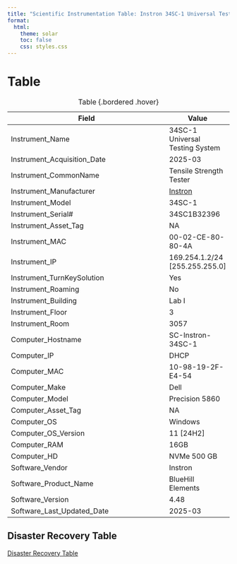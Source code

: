```yaml
---
title: "Scientific Instrumentation Table: Instron 34SC-1 Universal Testing System"
format:
  html:
    theme: solar 
    toc: false
    css: styles.css
---
```




# Table

| Field                          | Value |
|--------------------------------|-------|
| Instrument_Name                | 34SC-1 Universal Testing System     |
| Instrument_Acquisition_Date    | 2025-03     |
| Instrument_CommonName          | Tensile Strength Tester  |
| Instrument_Manufacturer        | [Instron](https://www.instron.com/en/)  |
| Instrument_Model               | 34SC-1   |
| Instrument_Serial#             | 34SC1B32396  |
| Instrument_Asset_Tag           | NA     |
| Instrument_MAC                 | 00-02-CE-80-80-4A    |
| Instrument_IP                  | 169.254.1.2/24 [255.255.255.0]  |
| Instrument_TurnKeySolution     | Yes    |
| Instrument_Roaming             | No     |
| Instrument_Building            | Lab I  |
| Instrument_Floor               | 3      |
| Instrument_Room                | 3057   |
| Computer_Hostname              | SC-Instron-34SC-1    |
| Computer_IP                    | DHCP      |
| Computer_MAC                   | 10-98-19-2F-E4-54   |
| Computer_Make                  | Dell      |
| Computer_Model                 | Precision 5860     |
| Computer_Asset_Tag             | NA      |
| Computer_OS                    | Windows      |
| Computer_OS_Version            | 11 [24H2]    |
| Computer_RAM                   | 16GB      |
| Computer_HD                    | NVMe 500 GB      |
| Software_Vendor                | Instron       |
| Software_Product_Name          | BlueHill Elements    |
| Software_Version               | 4.48     |
| Software_Last_Updated_Date     | 2025-03      |

: Table {.bordered .hover}

## Disaster Recovery Table
[Disaster Recovery Table](/Instrumentation/Disaster_Recovery_Table.qmd)